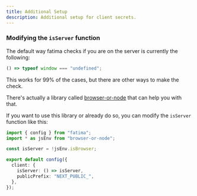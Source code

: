 ```yaml
---
title: Additional Setup
description: Additional setup for client secrets.
---
```


### Modifying the `isServer` function

The default way fatima checks if you are on the server is currently the following:

```ts title="fatima/src/env/env.ts"
() => typeof window === "undefined";
```

This works for 99% of the cases, but there are other ways to make the check.

There's actually a library called [browser-or-node](https://www.npmjs.com/package/browser-or-node) that can help you with that.

If you want to use this library or already do so, you can modify the `isServer` function like this:

```ts title="env.config.ts"
import { config } from "fatima";
import * as jsEnv from "browser-or-node";

const isServer = !jsEnv.isBrowser;

export default config({
  client: {
    isServer: () => isServer,
    publicPrefix: "NEXT_PUBLIC_",
  },
});
```
